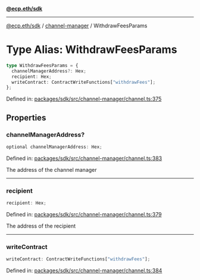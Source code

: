 [**@ecp.eth/sdk**](../../index.mdx)

***

[@ecp.eth/sdk](/sdk-reference/index.mdx) / [channel-manager](/sdk-reference/channel-manager/index.mdx) / WithdrawFeesParams

# Type Alias: WithdrawFeesParams

```ts
type WithdrawFeesParams = {
  channelManagerAddress?: Hex;
  recipient: Hex;
  writeContract: ContractWriteFunctions["withdrawFees"];
};
```

Defined in: [packages/sdk/src/channel-manager/channel.ts:375](https://github.com/ecp-eth/comments-monorepo/blob/main/packages/sdk/src/channel-manager/channel.ts#L375)

## Properties

### channelManagerAddress?

```ts
optional channelManagerAddress: Hex;
```

Defined in: [packages/sdk/src/channel-manager/channel.ts:383](https://github.com/ecp-eth/comments-monorepo/blob/main/packages/sdk/src/channel-manager/channel.ts#L383)

The address of the channel manager

***

### recipient

```ts
recipient: Hex;
```

Defined in: [packages/sdk/src/channel-manager/channel.ts:379](https://github.com/ecp-eth/comments-monorepo/blob/main/packages/sdk/src/channel-manager/channel.ts#L379)

The address of the recipient

***

### writeContract

```ts
writeContract: ContractWriteFunctions["withdrawFees"];
```

Defined in: [packages/sdk/src/channel-manager/channel.ts:384](https://github.com/ecp-eth/comments-monorepo/blob/main/packages/sdk/src/channel-manager/channel.ts#L384)
